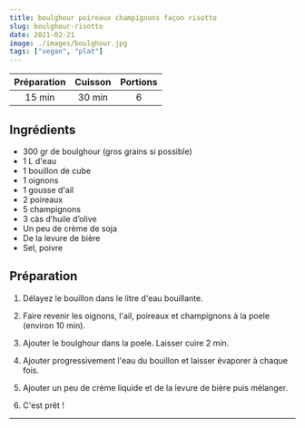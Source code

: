 ```yaml
---
title: boulghour poireaux champignons façon risotto
slug: boulghour-risotto
date: 2021-02-21
image: ./images/boulghour.jpg
tags: ["vegan", "plat"]
---
```


| Préparation | Cuisson | Portions |
| :-: | :-: | :-: |
| 15 min | 30 min | 6 |

## Ingrédients
- <ListItem>300 gr de boulghour (gros grains si possible)</ListItem>
- <ListItem>1 L d'eau</ListItem>
- <ListItem>1 bouillon de cube</ListItem>
- <ListItem>1 oignons</ListItem>
- <ListItem>1 gousse d'ail</ListItem>
- <ListItem>2 poireaux</ListItem>
- <ListItem>5 champignons</ListItem>
- <ListItem>3 càs d’huile d’olive</ListItem>
- <ListItem>Un peu de crème de soja</ListItem>
- <ListItem>De la levure de bière</ListItem>
- <ListItem>Sel, poivre</ListItem>

## Préparation

1. Délayez le bouillon dans le litre d'eau bouillante.

2. Faire revenir les oignons, l'ail, poireaux et champignons à la poele (environ 10 min).

3. Ajouter le boulghour dans la poele. Laisser cuire 2 min.

4. Ajouter progressivement l'eau du bouillon et laisser évaporer à chaque fois.

5. Ajouter un peu de crème liquide et de la levure de bière puis mélanger.

6. C'est prêt !

---
